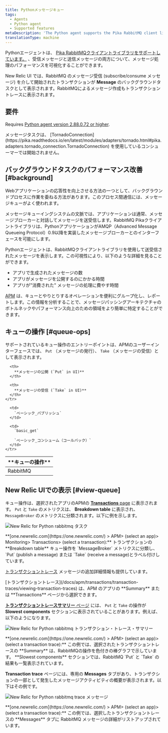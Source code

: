 ```yaml
---
title: Pythonメッセージキュー
tags:
  - Agents
  - Python agent
  - Supported features
metaDescription: 'The Python agent supports the Pika RabbitMQ client library, giving you insight into the performance of your message processing.'
translationType: machine
---
```


Pythonエージェントは、 [Pika RabbitMQクライアントライブラリをサポートしています。](https://pypi.python.org/pypi/pika) 、受信メッセージと送信メッセージの両方について、メッセージ処理のパフォーマンスを可視化することができます。

New Relic UI では、RabbitMQ のメッセージ受信 (subscribe/consume メッセージ) を介して開始されたトランザクションが **Message** のバックグラウンドタスクとして表示されます。RabbitMQによるメッセージ作成もトランザクショントレースに表示されます。

## 要件

Requires [Python agent version 2.88.0.72 or higher](/docs/release-notes/agent-release-notes/python-release-notes).

<Callout variant="caution">
  メッセージタスクは、 [TornadoConnection](https://pika.readthedocs.io/en/latest/modules/adapters/tornado.html#pika.adapters.tornado_connection.TornadoConnection) を使用しているコンシューマーでは開始されません。
</Callout>

## バックグラウンドタスクのパフォーマンス改善 [#background]

Webアプリケーションの応答性を向上させる方法の一つとして、バックグラウンドプロセスに作業を委ねる方法があります。このプロセス間通信には、メッセージキューがよく使われます。

メッセージキューイングシステムの文脈では、アプリケーションは通常、メッセージブローカーと対話してメッセージを送受信します。RabbitMQ Pikaクライアントライブラリは、PythonアプリケーションがAMQP（Advanced Message Queueing Protocol）0.9以降を実装したメッセージブローカーとのインターフェースを可能にします。

Pythonエージェントは、RabbitMQクライアントライブラリを使用して送受信されたメッセージを表示します。この可視性により、以下のような詳細を見ることができます。

* アプリで生成されたメッセージの数
* アプリがメッセージを公開するのにかかる時間
* アプリが"消費された" メッセージの処理に費やす時間

[APM](#view-queue) は、キューとやりとりするオペレーションを便利にグループ化し、レポートします。この情報を分析することで、メッセージパッシングアーキテクチャのボトルネックやパフォーマンス向上のための領域をより簡単に特定することができます。

## キューの操作 [#queue-ops]

サポートされているキュー操作のエントリーポイントは、APMのユーザーインターフェースでは、 `Put` （メッセージの発行）、 `Take` （メッセージの受信）として表示されます。

<table>
  <thead>
    <tr>
      <th width={150}>
        **キューの操作**
      </th>

      <th>
        **メッセージの公開 (`Put` in UI)**
      </th>

      <th>
        **メッセージの受信 (`Take` in UI)**
      </th>
    </tr>
  </thead>

  <tbody>
    <tr>
      <td>
        RabbitMQ
      </td>

      <td>
        `ベーシック_パブリッシュ`
      </td>

      <td>
        `basic_get`

        `ベーシック_コンシューム（コールバック）`
      </td>
    </tr>
  </tbody>
</table>

## New Relic UIでの表示 [#view-queue]

キュー操作は、選択されたアプリのAPMの [**Transactions** page](/docs/apm/applications-menu/monitoring/transactions-dashboard) に表示されます。 `Put` と `Take` のメトリクスは、 **Breakdown table** に表示され、 `MessageBroker` のメトリクスに分類されます。以下に例を示します。

![New Relic for Python rabbitmq タスク](./images/rabbitmq-transaction-task.png "スクリーン-ラビットMQ-トランザクション.png")

<figcaption>
  **[one.newrelic.com](https://one.newrelic.com/) > APM> (select an app)> Monitoring> Transactions> (select a transaction):** トランザクションの **Breakdown table** キュー操作を `MessageBroker` メトリクスに分類し、 `Put` (publish a message) または `Take` (receive a message)とラベル付けしています。
</figcaption>

[トランザクショントレース](/docs/apm/transactions/transaction-traces/transaction-traces) メッセージの追加詳細情報も提供しています。

<Callout variant="tip">
  [トランザクショントレース](/docs/apm/transactions/transaction-traces/viewing-transaction-traces) は、APM のアプリの **Summary** または **Transactions** ページから選択できます。
</Callout>

[**トランザクショントレースサマリー** ページ](/docs/apm/transactions/transaction-traces/transaction-trace-summary) には、 `Put` と `Take` の操作が **Slowest components** セクションに表示されていることがあります。例えば、以下のようになります。

![New Relic for Python rabbitmq トランザクション・トレース・サマリー](./images/rabbitmq-transaction-trace-summary_0.png "screen-rabbitmq-trace-slowest.png")

<figcaption>
  **[one.newrelic.com](https://one.newrelic.com/) > APM> (select an app)> (select a transaction trace):** この例では、選択されたトランザクショントレースの **Summary** は、RabbitMQの操作を色付きの棒グラフで示しています。 **Slowest components** セクションでは、RabbitMQ `Put` と `Take` の結果も一覧表示されています。
</figcaption>

**Transaction trace** ページには、専用の **Messages** タブがあり、トランザクションの一部として発生したメッセージアクティビティの概要が表示されます。以下はその例です。

![New Relic for Python rabbitmq trace メッセージ](./images/rabbitmq-transaction-trace.png "screen-rabbitmq-messages.png")

<figcaption>
  **[one.newrelic.com](https://one.newrelic.com/) > APM> (select an app)> (select a transaction trace):** この例では、選択したトランザクショントレースの **Messages** タブに RabbitMQ メッセージの詳細がリストアップされています。
</figcaption>
